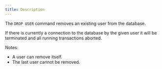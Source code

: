 ```yaml
---
title: Description
---
```


The `DROP USER` command removes an existing user from the database.

If there is currently a connection to the database by the given user it will be terminated and all running transactions aborted.

Notes:

- A user can remove itself.
- The last user cannot be removed.
